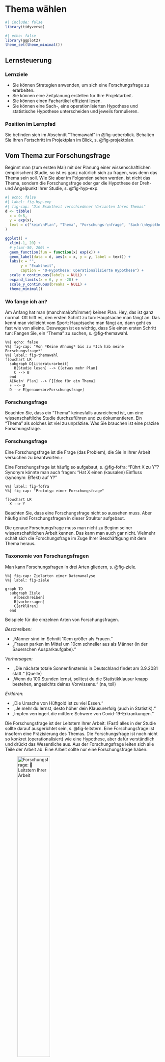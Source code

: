 # Thema wählen 


```r
#| include: false
library(tidyverse)
```


```r
#| echo: false
library(ggplot2)
theme_set(theme_minimal())
```

## Lernsteuerung


### Lernziele


- Sie können Strategien anwenden, um sich eine Forschungsfrage zu erarbeiten.
- Sie können eine Zeitplanung erstellen für Ihre Projektarbeit.
- Sie können einen Fachartikel effizient lesen.
- Sie können eine Sach-, eine operationlisierten Hypothese und statistische Hypothese unterscheiden und jeweils formulieren.



### Position im Lernpfad

Sie befinden sich im Abschnitt "Themawahl" in @fig-ueberblick.
Behalten Sie Ihren Fortschritt im Projektplan im Blick, s. @fig-projektplan.


## Vom Thema zur Forschungsfrage


Beginnt man (zum ersten Mal) mit der Planung einer wissenschaftlichen (empirischen) Studie, so ist es ganz natürlich sich zu fragen, was denn das Thema sein soll.
Wie Sie aber im Folgenden sehen werden, ist nicht das Thema, sondern die Forschungsfrage oder gar die Hypothese der Dreh- und Angelpunkt Ihrer Studie, s. @fig-hyp-exp.



```r
#| echo: false
#| label: fig-hyp-exp
#| fig-cap: "Die Exaktheit verschiedener Varianten Ihres Themas"
d <- tibble(
  x = 0:5,
  y = exp(x),
  text = c("kein\nPlan", "Thema", "Forschungs-\nfrage", "Sach-\nhypothese", "O-Hypothese", "Statistik-\nHypothese")
)

ggplot() +
  xlim(-1, 20) +
  # ylim(-50, 200) +
  geom_function(fun = function(x) exp(x)) +
  geom_label(data = d, aes(x = x, y = y, label = text)) +
  labs(x = "",
       y = "Exaktheit",
       caption = "O-Hypothese: Operationalisierte Hypothese") +
  scale_x_continuous(labels = NULL) +
  expand_limits(x = 6, y = -20) +
  scale_y_continuous(breaks = NULL) +
  theme_minimal()
```





### Wo fange ich an?



Am Anfang hat man (manchmal/oft/immer) keinen Plan. 
Hey, das ist ganz normal.
Oft hilft es, den ersten Schritt zu tun: Hauptsache man fängt an.
Das kennt man vielleicht vom Sport: Hauptsache man fängt an, dann geht es fast wie von alleine.
Deswegen ist es wichtig, dass Sie einen ersten Schritt tun: 
Fangen Sie, ein "Thema" zu suchen, s. @fig-themawahl.


 
```mermaid
%%| echo: false
%%| fig-cap: "Von *Keine Ahnung* bis zu *Ich hab meine Forschungsfrage*"
%%| label: fig-themawahl
flowchart LR
  subgraph D[Literaturarbeit]
    B[Studie lesen] --> C[etwas mehr Plan]
    C --> B
  end
  A[Kein' Plan] --> F[Idee für ein Thema]
  F --> D
  D --> E[genaue<br>Forschungsfrage]
```




### Forschungsfrage 
Beachten Sie, dass ein "Thema" keinesfalls ausreichend ist, um eine wissenschaftliche Studie durchzuführen und zu dokumentieren.
Ein "Thema" als solches ist viel zu unpräzise.
Was Sie brauchen ist eine präzise Forschungsfrage.



:::{#def-forschungsfrage}
### Forschungsfrage
Eine Forschungsfrage ist die Frage (das Problem), die Sie in Ihrer Arbeit versuchen zu beantworten.$\square$
:::


Eine Forschungsfrage ist häufig so aufgebaut, s. @fig-fofra: "Führt X zu Y"?
Synonym könnte man auch fragen: "Hat X einen (kausalen) Einfluss (synonym: Effekt) auf Y?"


```mermaid
%%| label: fig-fofra
%%| fig-cap: "Prototyp einer Forschungsfrage"

flowchart LR
  X --> Y
```


Beachten Sie, dass eine Forschungsfrage nicht so aussehen muss. 
Aber häufig sind Forschungsfragen in dieser Struktur aufgebaut.

Die genaue Forschungsfrage muss man nicht zu Beginn seiner wissenschaftlichen Arbeit kennen.
Das kann man auch gar nicht.
Vielmehr schält sich die Forschungsfrage im Zuge Ihrer Beschäftigung mit dem Thema heraus.



### Taxonomie von Forschungsfragen {#sec-taxo}


Man kann Forschungsfragen in drei Arten gliedern, s. @fig-ziele. 

```mermaid
%%| fig-cap: Zielarten einer Datenanalyse
%%| label: fig-ziele

graph TD
  subgraph Ziele
    A[beschreiben]
    B[vorhersagen]
    C[erklären]
  end
```


Beispiele für die einzelnen Arten von Forschungsfragen.

*Beschreiben:* 

-  „Männer sind im Schnitt 10cm größer als Frauen.“
-  „Frauen parken im Mittel um 10cm schneller aus als Männer (in der Sauerschen Ausparkaufgabe).“ 

*Vorhersagen:* 

- ︎ „Die nächste totale Sonnenfinsternis in Deutschland findet am 3.9.2081 statt.“ (Quelle) 
-  „Wenn du 100 Stunden lernst, solltest du die Statistikklausur knapp bestehen, angesichts deines Vorwissens.“ (na, toll) 

*Erklären:* 

- „Die Ursache von Hüftgold ist zu viel Essen.“
- ︎ „Je mehr du lernst, desto höher dein Klausurerfolg (auch in Statistik).“
-  „Impfen verringert die mittlere Schwere von Covid-19-Erkrankungen.“


Die Forschungsfrage ist der Leitstern Ihrer Arbeit: (Fast) alles in der Studie sollte darauf ausgerichtet sein, s. @fig-leitstern. Eine Forschungsfrage ist insofern eine Präzisierung des Themas.
Die Forschungsfrage ist noch nicht so konkret (operationalisiert) wie eine Hypothese, aber dafür verständlich und drückt das Wesentliche aus.
Aus der Forschungsfrage leiten sich alle Teile der Arbeit ab.
Eine Arbeit sollte nur eine Forschungsfrage haben.


![Forschungsfrage: 💫 Leitstern Ihrer Arbeit](img/leitstern.jpg){#fig-leitstern width="50%"}

:::{#exm-fofrage}
### Beispiele für Forschungsfragen
1. „Eiswasser-Challenge“: Reduziert die Zeit, die jemand seine Hand in Eiswasser taucht, seine Durchhaltekraft bei schwierigen Mathe-Aufgaben?

2. Cognitive Reflection Test: Wie ist der Einfluss einer Ablenkung/Zeitdruck/Induktion negativer Gefühle auf die kognitive Performanz? 

3. 12 vs. 6 Beispiele für Durchsetzungsfähigkeit: Schätzen sich Probanden, die nur 6 Beispiele nennen mussten, wirklich als durchsetzungsfähiger ein, als solche, die 12 Beispiele nennen mussten?$\square$
:::





:::{.callout-important}
Die Forschungsfrage ist das Fundament Ihrer Studie (und Ihrer Prüfungsleistung).
Ohne gute Forschungsfrage daher keine gute Studie. 
Ohne gutes Fundament macht es keinen Sinn, ein Haus darauf zu bauen,
denn der Aufwand wäre verschwendet.
Investieren Sie also viel Energie in Ihre Forschungsfrage.
Und der Schlüssel zu einer guten Forschungsfrage lautet: viel Lesen.
Genauer gesagt müssen Sie drei Dinge tun: Lesen. Lesen. Lesen.$\square$
:::



:::{#exr-laie}
### Übersetzen Sie von der Laiensprache zur wissenschaftlichen Forschungsfrage
In der Laienformulierung lautet die Forschungsfrage: 

>    Wer viel am Handy rumdaddelt, der ist halt nicht so auf Zack, im Hirn, und so, vor allem bei Jungs, übrigens, liegt an den Genen. Ach ja, wer sich halt nicht im Griff hat, der daddelt halt mehr.$\square$

:::


:::callout-tip
Fragen Sie eine AI wie ChatGPT nach möglichen Forschungsfragen zu Ihrem Thema. 
Erwarten Sie nicht eine abschließende Antwort.
Aber Anregung, Ideen und Inspiration dürfen Sie erwarten. $\square$
:::



### Die Verständnisspirale


>   🧑‍🎓 Am Anfang des Studiums war ich verwirrt. Am Ende des Studiums bin ich immer noch verwirrt. Aber auf einem höheren Niveau.


Die Verstädnis-Spirale: Durch Einlesen in ein Themengebiet schält sich langsam ein Thema und dann ein konkrete Forschungsfrage heraus.
Der Fortschritt ist mitunter langsam, aber stetig.
Wenn Sie dranbleiben und sich weiter einarbeiten steigt Ihr Verständnis spiralförmig an, s. @fig-spirale.

![Die Verständnis-Spirale. Sie sind gerade am blauen Punkt. Dran bleiben!](img/spirale-crop.png){#fig-spirale}




## Wissenslandkarte aufbauen


### Ablauf

Sogenannte "Abläufe" wie die Wahl des Themas einer Forschungsarbeit, 
die Literaturrecherche oder das Schreiben sind in Wahrheit gar keine Abläufe. 
Es sind eher Kreise, da man die gleichen Tätigkeiten öfters wiederholt.
Optimistischer ausgedrückt, sind es weder Abläufe noch Kreise, sondern Spiralen, s
. @fig-spirale, da sich die Tätigkeiten zwar wiederholen, aber auf höherem oder verfeinertem Niveau.


@fig-litsearch stellt die einzelnen Schritte des Wissensaufbau im Überblick dar.

```mermaid
%%| fig-cap: Der Ablauf der Literaturrecherche
%%| label: fig-litsearch
flowchart LR
Suchen-->Screenen-->Sammeln-->Lesen-->Zusammenfassen-->Suchen
```





:::{#def-litsearch}
### Literaturrecherche
Die Literaturrecherche ist ein Suchprozess mit dem Ziel, ein Literaturwerk (kurz: Werk) oder mehrere für die Forschungsfrage geeignete Werke zu finden. $\square$
:::

1. *Suchen* (Literaturrecherce) ist das Ausfindigmachen geeigneter Literatur. Dazu sucht man meist in einschlägigen wissenschaftlichen Literatur-Datenbanken wie z. B. Google Scholar.
Beim Suchen von muss man unterscheiden zwischen dem Finden von 

    a. 🖋️ *Zitierinformationen* wie Autor, Titel, Datum der Veröffentlichung oder ID-Nummer (wie DOI oder ISBN)
    b. 📌 *(Always-)Open-Access-Elemente* wie Titel, Abstract und Literaturverzeichnis
    c. 📖 *Volltexten*, d.h. dem kompletten Text eines Werks

2. Im nächsten Schritt, *Screenen*, sind zumeist die Open-Access-Elemente am wichtigsten, damit man einschätzen kann, ob das Werk geeignet ist. Der Volltext ist an dieser Stelle nicht (unbedingt) nötig.

3. Geeignete Werke *sammelt* man in einer Liste, z. B. mit dem Literaturprogramm Zotero. Dabei werden pro Werk die Zitierinformationen festgehalten.

4. Jetzt folgt das *Lesen*^[Ein eigener Ablauf mit mehreren Schritten] eines geeigneten Werks. 

5. Zentrale Inhalte *fasst* man aus dem Werk *zusammen* und hält sie an geeigneter Stelle fest, z. B. als Tag oder Notiz in Zotero oder im [Zettelkasten](https://zettelkasten.de/overview/).


:::{#def-werk}
### Was ist ein "Werk"?
Unter einem wissenschaftlichen Werk versteht man meist 

- einen Aufsatz 
- es kann aber auch manchmal ein Buch oder eine andere Art von Werk sein
- der wissenschaftlichen Qualitätsmaßstäben standhält
- oft  ein (anonymes) Begutachtachtungsverfahren durch andere Wissenschaftler ("Peer Review") erfolgreich durchlaufen hat
- in den Sozialwissenschaften oft empirischer Natur ist (also Daten untersucht) $\square$
:::

### Ablauf

Der Ablauf einer Literaturrecherche ist in @fig-litsearch-ablauf dargestellt.



```mermaid
%%| fig-cap: Der Ablauf der Literaturrecherche
%%| label: fig-litsearch-ablauf
flowchart LR
  Suchen --> Screenen --> Sammeln --> Z[Zusammenfassen] --> Verbinden 

```


1. *Suchen*: Sie finden Literaturquellen, die für Ihre Forschungsfrage relevant sein könnnten.
2. *Screenen*: Sie verschaffen sich einen Überblick über Passung von Forschungsfrage sowie methodischer Angemessenheit der identifizierten Literaturquellen.
3. *Sammeln*: Sie halten die Quellenangaben geeigneter Werke in einer Liste fest (in Ihrem Literaturverwaltungsprogramm).
3. *Zusammmenfassen*: Sie schreiben einen Überblick zum Inhalt der relevanten Literaturquellen. Sie schreiben also das Wesentliche der Quelle zusammen.
4. *Verbinden*: Sie setzen die zentralen Inhalte der Literaturquellen so miteinander in Bezug, dass Sie eine "Landkarte" von Wissen (inkl. der Quellenangaben) bekommen.


### Datenbanken für die Literaturrecherche

Die Anzahl der Suchmaschinen bzw. Datenbanken bzw. (AI-)Suchdienste wächst und schwankt, 
so dass es schwierig ist, einen umfassenden Überblick zu geben. @tbl-suchdienste versucht, einen Überblick über einige empfehlenswerte Dienste zu geben. 
Zu beachten ist, dass die Zahl der Zitationen angebeben sind, also der Metadaten von Forschungsartikeln.
Die Suchmaschinen haben Zugriff auf den Volltext einer Teil der Zitationen.
Das bedeutet aber nicht, dass man über die Suchmaschinen Volltextzugriff bekommen kann.
Bei "geschützten" (sog. paywalled) Artikeln ist diese nur mit Bezahlzugang möglich.
Mit etwas Glück hat Ihre Bib Zugang zum betreffenden Artikel.




| Nr. 	| Name                                                                    	| offen 	| Anbieter                        	| Umfang 	|
|-----	|-------------------------------------------------------------------------	|-------	|---------------------------------	|--------	|
| 1   	| [Google Scholar](https://scholar.google.com)                            	| ja    	| Google                          	| 200M   	|
| 2   	| [elicit](https://elicit.com/)                                           	| ja    	| Ought/Elicit (non-profit?)      	| 200M   	|
| 3   	| [Research Gate](https://www.researchgate.net/)                          	| ja    	| Research Gate (?)               	| 160M?  	|
| 4     | [SciSpace](https://scispace.com/)                                         | ja      | ?                                 | 200M+   |
| 5     | [Semantic Scholar](https://www.semanticscholar.org/)                      | ja      | ?                                 | 200M+   |
| 6     | [Consenus](https://consensus.app/search/)                                 | ja      | ?                                 | 200M+   |
| 7     | [Papper Digest](https://www.paperdigest.org)                              | ja      | ?                                 | 200M+   |
| 8     | [Open Read](https://www.openread.academy/)                                | ja      | ?                                 | 300M+   |





: (AI-)Suchdienste für wissenschaftliche Werke {#tbl-suchdienste}



Ein "Treffer" in einer Literaturdatenbank bedeutet: man hat ein passendes Werk gefunden.
Das wiederum heißt:

1. ✅ Die Zitierinformationen  sind  zugänglich
2.  ✅ Die Always-Open-Acces-Elemente sind zugänglich
3. 🙅‍♀️   Der Volltext ist nicht immer  zugänglich



:::{#exr-litrecherche}
### Literaturrecherche

>   Forschungsfrage: Effekt von Achtsamkeit auf Konzentration

Suchen Sie geeignete Literatur (nur Fachartikel) für die Forschungsfrage zu obiger Forschungsfrage:
Geben Sie eine Liste von 5 hoch relevanten Papers an (am besten nach APA zitiert). 
Sie müssen *keine* Volltexte bereitstellen. 
Sie müssen die Quellen auch nicht lesen.
Arbeiten Sie in Kleingruppen. Nutzen Sie einen (oder mehrere) KI-Dienst; 
geben Sie an, welche(n) KI-Dienst(e) Sie verwendet haben.
Schreiben Sie Ihre Ergebnisse in [dieses Dateigerüst](https://docs.google.com/document/d/1ewdihvc-LUgwGCXtWwChNd-ISGbHRgKeNSnB3f4SSv0/edit?usp=sharing). 
Nutzen Sie einen eigenen Tab für Ihre Gruppe. Geben Sie an, welche (KI-)Dienste Sie verwendet haben. $\square$
:::






### Volltext-Zugriff

Um an Volltexte zu gelangen, gibt es verschiedene Wege:

- *Googeln* nach dem Titel (in Anführungszeichen, damit eine Exakt-Suche ausgeführt wird) plus dem Suchterm "PDF"
- *Google Scholar* zeigt an, ob ein Volltext zu einem Werk frei zugänglich im Internet ist
- Melden Sie sich bei Ihrer *Bibliothek* an und prüfen Sie, welche Quellen dort zugänglich sind
- Suchen Sie nach einem *Preprint* auf Preprint-Diensten wie Researchgate
- Schreiben Sie die *Autoren* an.
- Verzichten Sie auf diesen Artikel und wählen Sie stattdessen einen *ähnlichen*, auf den Sie einfacher zugreifen können 🤷‍♂️
- Verschiedene (KI-)Suchdienste zeigen an, ob ein Volltext verfügbar ist (z.B. Semantic Scholar).
- Volltextdienste wie "S c i h u b" werden nicht als legale Quellen angesehen.


### Texte zusammenfassen

Ist es wirklich noch zeitgemäß, einen Text zusammenzufassen ("exzerpieren")?
Schließlich ist das viel Aufwand. 
Und die KI fasst mir den Text ja null-komma-nix zusammen.
Wozu also der Aufwand?

Das Problem ist, wenn Sie das Wesentliche eines Textes nicht aufschreiben,
dann können Sie sich kaum an diesen Inhalt erinnern, wenn Sie es brauchen.
Nur wenn Sie über schriftliche Notizen verfügen, können Sie auch nach längerer Zeit auf das Wissen zugreifen.
Es führt also kein Weg an schriftlichen Notizen vorbei.

Außerdem schärft das Schreiben Ihre Gedanken.
Manche Leute gehen soweit zusagen, dass das Denken erst beim Schreiben passiert.
Durch das Aufschreiben - immer in eigenen Worten - sind Sie gezwungen,
den Text zu verstehen.

Wenn Sie einen Text zusammenfassen, vertrauen viele Leute auf Unterstreichen bzw. Anstreichen der relevanten Textstellen.
Besser ist es aber, sich zu einer wichtigen Textstelle eine Notiz zu machen.
Diese Notiz kann auf einem Schmierzettel sein oder in einer App oder in einem Notizbuch.
Wichtig ist aber, dass Sie in eigenen Worten zusammenfassen. 
Vergessen Sie auch die Quellenangabe nicht,
da Sie ja zu jedem Gedanken die Quelle angeben müssen.


### Wissen verbinden

Aber Notizen alleine nutzen nicht viel.
Viele Notizen für sich genommen nutzen nicht viel.
Viele Notizen, ohne Verbindung, sind nur ein Haufen.

Um die Zusammenhänge Ihrer Notizen zu sehen, brauchen Sie, ja: Zusammenhänge zwischen den Notizen.

Sie müssen also Querverweise (Links) zwischen den Notizen schaffen.
Hashtags den Notizen zuweisen ist ebenfalls nützlich.

Solche Verbindungen erst lassen ein Wissens-Netzwerk oder eine Wissens-Landkarte entstehen.
Und nur diese Wissenslandkarte ist nützlich. Der Zettelhaufen ist es nicht.

Es gibt verschiedene Apps, die helfen, eine Wissenslandkarte zu erstellen, 
indem Wissensverbindungen erstellt werden.
Eine davon heißt [Obsidian](https://obsidian.md/), s. @fig-obsidian1.
Obsidian hat ein paar Vorzüge:

- kostenfrei
- speichert Ihre Notizen offline als Textdateien
- nutzerfreundlich

![Die Oberfläche von Obsidian](img/obsidian1.png)



## Lesen

### Lesen ohne KI?

Ja. Lesen Sie ohne KI. Letztlich müssen *Sie* der Experte bzw. die Expertin sein in Ihrem Thema. Nicht die KI.


### Nicht schreiben

Es hört sich vielleicht komisch an, aber das Wichtigste beim Schreiben einer Projektarbeit o.Ä. ist nicht das Schreiben.
Das Schreiben sollte auch nicht den größten Teil Ihrer Zeit beanspruchen.
Das Problem mit dem Schreiben ist,
dass man leicht zwei Tätigkeiten vermischt, die man auseinander halten muss:
Das Denken und das Formulieren.

Bevor Sie Ihre Gedanken in geschliffene Sätze gießen, 
brauchen Sie erstmal ausgereifte Gedanken.
Wenn Sie versuchen, beides auf einmal zu tun - Gedanken reifen lassen und formulieren - dann kommen Sie in die Bredouille.

:::{.callout-important}
Erst Denken. Dann Lesen. Zuletzt Schreiben.
:::

Ihr Workflow sollte eher so aussehen (s. @fig-nicht-schreiben):
Sie lesen einen Artikel. Dann skizzieren Sie Ihre Gedanken. Am besten auf einem Blatt Papier. Es kann ein Schmierzettel sein. Zur Not ein Tablet wie ein iPad.
Das Skizzieren Ihrer Gedanken mit einem Stift (nicht Tippen) ist das Entscheidende.
Dabei reifen Ihre Gedanken.
Sie sollten Ihr Hirn während dieser hochproduktiven Arbeit keinesfalls mit irgendwelchen Schnörkeln (wie geschliffenen Formulierung oder gutes Deutsch) belasten.
Ganz im Gegenteil: Haben Sie keine Scheu, Gedanken niederzuschreiben. 
Den Zettel nachher wegzuschmeißen, weil Sie später einen besseren Gedanken hatten, ist kein Stress.



```mermaid
%%| label: fig-nicht-schreiben
%%| fig-cap: "Erst denken, dann skribbeln, dann schreiben"
flowchart LR
  subgraph V[nicht schreiben, denken]
    lesen --> skribbeln --> denken --> lesen
  end  
  KP[Kein Plan]  --> V
 
  V --> S[schreiben]
  S --> Y[Oh yeah]
 
```



Wenn Sie sich fragen, wie Notizen ("Skribbel") aussehen könnten, dann orientieren Sie sich an @fig-skribbel.

:::{#fig-skribbel layout-ncol=3}

![Notiz 1](img/skribbel1.JPG){#fig-notiz1}

![Notiz 2](img/skribbel2.JPG){#fig-notiz2}

![Notiz 3](img/skribbel3.JPG){#fig-notiz3}

geskribbelte Notizen - Eine kurze Verbindung zwischen Gehirn und Hand
:::


Lassen Sie uns mal Ihre Tätigkeiten in dieser Phase der Studie zusammenfassen, s. @fig-todos.


```r
#| echo: false
#| label: fig-todos
#| fig-cap: "Das sind Ihre Todos, und wie wichtig jedes ist, am Anfang der Studie."


d <- tribble(
  ~Tätigkeit, ~Relevanz,
  "Suchen", 100,
  "Lesen", 90,
  "Denken", 80,
  "Skribbeln", 70,
  "Schreiben", 20
)

d %>% 
  ggplot(aes(x = reorder(Tätigkeit, -Relevanz), y = Relevanz)) +
  geom_col() +
  theme_minimal() +
  labs(x = "Tätigkeit")

```



:::{#exr-prq4}

### PQ4R-Methode

Die PQ4R-Methode ist eine Methode, um ein größeres Verständnis von Texten zu gewinnen als mit dem herkömmlichen Von-vorne-nach-hinten-Lesen.
Recherchieren Sie, wie diese Methode funktioniert und erklären Sie es einem vertrauenswürdigen Menschen!$\square$
:::


:::{.callout-caution}
### Brain-Drain

Laut @ward_brain_2017 verringert die *bloße Anwesenheit* eines Handies o.Ä. auf Ihrem Schreibtisch oder in Ihrer Tasche Ihren IQ.
Wenn Sie arbeiten, sollten Sie sich daher vornehmen: "Ich werde jetzt konzentriert arbeiten und mich nicht ablenken lassen".
Schalten Sie Ihr Handy aus und stellen Sie sicher, dass Sie nicht gestört werden. Am besten legen Sie es in ein anderes Zimmer.
:::

:::callout-tip
### Tools für Notizen
Es gibt (IT-)Tools, die Sie beim Notizen machen unterstützen, etwa [Notion](https://www.notion.so/product/ai), [Zotero](https://www.zotero.org/),  [Zettelkasten](https://zettelkasten.de/introduction/), [notion](https://www.notion.so/help/guides/category/ai) oder schöne Notizbücher. $\square$
:::


### So liest man technische Literatur




Lesen Sie "technische" Literatur nicht von vorne nach hinten, wie Sie einen Roman lesen würde.
Lesen Sie stattdessen vom Wichtigsten zum Zweitwichtigsten zum Drittwichtigsten. 
Häufig reicht es, danach mit dem Lesen dieses Dokuments aufzuhören.
Lesen Sie also zuerst die Abschnitte mit der höchsten Inhaltsdichte.
Welche das sind, ist in @tbl-hot dargestellt.





```r
#| echo: false
#| label: tbl-hot
#| tbl-cap: "Die Inhaltsdichte nach Abschnitte eines Fachartikels"
d <- tribble(
  ~Inhaltsdichte, ~Abschnitt,
  "🔥🔥🔥", "Titel",
  "🔥🔥", "Abstract",
  "🔥", "Abbildungen, Diskussion (Anfang), Gliederung",
  "🥶", "Rest"
)

kable(d)
```


Beachten Sie, dass die Einteilung von @tbl-hot nicht zwingend ist.
So kann es sein, dass ein Titel eine "Nebelkerze" ist, also wenig aussagekräftig.
Umgekehrt sind in Forschungsartikel die Gliederung oft inhaltsarm,
es kann aber auch anders sein.


Es ist übrigens nicht notwendig, einen fremdsprachigen Artikel Wort für Wort zu übersetzen. 
Bei den ersten Fachartikeln in englischer Sprache werden Sie für das Lesen wahrscheinlich einige Zeit benötigen. 
Allerdings gibt es z. B. Übersetzungsdienste, die eine Webseite auf Deutsch übersetzen, was komfortabel ist.
Da sich der wissenschaftliche „Jargon“ allerdings in den meisten Veröffentlichungen wiederfindet, werden Sie nach wenigen Übungseinheiten deutlich schneller werden.




### Die Methode der drei Blicke

Die Methode der "drei Blicke" erlaubt Ihnen, das Wesentliche (oder einen Teil davon) eines Fachartikels in kurzer Zeit zu erfassen.


#### 👁️ Blick 1: Die Essenz

1. Was ist *die* Forschungsfrage des Artikels?
2. Wie lautet *die* Antwort darauf?
3. Wie ist der Ablauf der Studie (aus Sicht der Versuchsperson)?



#### 👁 Blick 2: Die Qualität

1. Sind Kausalaussgen möglich?
2. Ist die theoretische Basis solide?
3. Gibt es Ungereimtheiten ([Intransparenz](http://www.sciencecartoonsplus.com/pages/gallery.php), Interessenskonflikte,...)?



#### 👁 Blick 3: Die Details

1. Auf welche Theorien und Befunde wurde zurückgegriffen?
2. Welche empirischen Methoden wurden verwendet?
3. Wie lauten die Ergebnisse im Detail?




### Fachartikel erarbeiten





>   🧑‍🎓  Ja, aber, was soll ich eigentlich lesen? 

>   👨‍🏫  Fachartikel zu dem Thema, zu dem Sie Ihre Studie durchführen wollen.


Habe ich schon erwähnt, dass es für das Gelingen Ihrer Studie essenziell ist,
dass Sie zu Beginn viel lesen?
Falls nein: Es ist wichtig, dass Sie zu Beginn viel lesen, s. @fig-sieb. Die beste Literaturart sind Fachartikel.


![Oben: Viele, viele Fachartikel flattern durch die Gegend (oder ihren Kopf). Dann: Sie filtern (sieben) die wichtigsten Artikel und Inhalte heraus. Unten, zum Schluss: Die Einsicht, die Idee, die Essenz.](img/sieb.jpg){#fig-sieb width="50%"}



### KI-Tools zum Zusammenfassen oder selber das Abstract lesen?

Es gibt AI-Tools, die Ihnen beim Lesen helfen können.
Der Nutzen liegt darin, dass Sie eine Zusammenfassung des Volltextes bekommen. 
Bleibt zu hoffen, dass die Zusammenfassung korrekt ist.


>    🧑‍🎓 Aber könnte ich nicht einfach den Abstract des Papers lesen?

>    👨‍🏫 Äh, ja, das könnte auf das Gleiche rauskommen.



Bei [ChatGPT](https://chat.openai.com) kann man z. B. schreiben *tldr: 'Positive' Results Increase Down the Hierarchy of the Sciences*.
Dann gibt ChatGPT drei Sätze zur Zusammenfassung dieses Artikels. Alternativ könnten Sie auch schreiben: "Fasse folgenden Artikel zusammen:".
q

Andere Dienste, wie [ChatPDF](https://www.chatpdf.com/), erlauben das Hochladen von PDF-Dokumenten und der Dienst liefert eine Zusammenfassung.

:::callout-caution
Beachten Sie Datenschutz und Urheberrechte, wenn Sie Texte wie Fachartikel an Dritte weitergeben. 
Literatur, die nur  bestimmten Käufern oder Abonnenten zugänglich ist, würde durch Ihr Hochladen unberechtigt an Dritte weitergegeben werden.
Auch Open-Access-Literatur, die mit dem Zusatz "non-commercial" versehen ist,
dürfte vermutlich nicht hochgeladen werden.
Die Rechtsprechung ist noch nicht ausgegoren, da es sich um neue und dynamische Entwicklungen handelt.
Vermutlich ist aber die Gefahr gering, belangt zu werden. $\square$
:::


:::callout-important
### Der Mensch bleibt verantwortlich
Wenn Sie Dienste von Maschinen oder Dritten  - sei es Word, Zotero, Google Scholar, oder einen AI-Dienst - in Anspruch nehmen, die Verantwortung für das Ergebnis hat der Mensch, der Nutzer, die Person, die Studentin oder der Student, der die  Qualifizierungsarbeit einreicht. 
Dienste wie ChatGPT geben nicht immer korrekte Antworten; sachliche Fehler sind möglich. Prüfen Sie die Ergebnisse bei einer vertrauenswürdigen Quelle.$\square$
:::




### Die Schmink-Studie

Die "Schmink-Studie" [@Etcoff2011] ist ein gutes Beispiel für einen Fachartikel:
Es ist der Bericht zu einer empirisch, quantitativen Studie aus einem Bereich der angewandten (psychologischen) Forschung.
Der Artikel ist in Englisch geschrieben, was für schätzungsweise 98% aller Fachartikel zutrifft.



>   🧑‍🎓  Puh, Englisch lesen, das ist so anstrengend! Kann ich mich nicht auf deutsche Aufsätze beschränken?
>   🦸‍♀️ Wenn du dich auf deutsche Aufsätze begrenzt, dann lässt du schätzungsweise 98% des Wissens außen vor. Könnte dann schwierig werden, einen vernünftigen Überblick über ein Thema zu bekommen.



:::{#exr-schminken}
### Schmink-Studie
Erarbeiten Sie sich die ["Schmink-Studie"](https://journals.plos.org/plosone/article?id=10.1371/journal.pone.0025656)  mit Hilfe der "drei Blicke"! 👁👁👁 ([PDF-Version hier](https://journals.plos.org/plosone/article/file?id=10.1371/journal.pone.0025656&type=printable))$\square$
:::






#### Blick 1: Die Essenz

Lesen wir uns den Titel durch, in der Hoffnung, die Forschungsfrage zu verstehen:


>   Cosmetics as a feature of the extended human phenotype: Modulation of the perception of biologically important facial signals


Puh! Das ist schwer zu verstehen. Klingt fast schon "dick aufgetragen"^[Wer könnte das einer Studie zum Thema Schminken übel nehmen?].
Verdacht: Der Titel ist eine Nebelkerze.🕯️

Okay, gehen wir weiter zum Abstract, vielleicht ist der verständlicher. Greifen wir uns ein paar zentrale Brocken heraus.


>   perception of faces

>    Here, we investigate one tool, the use of color cosmetics. 

>    we asked viewers to rate the same female faces with or without color cosmetics, and we varied the style of makeup from minimal (natural), to   moderate (professional), to dramatic (glamorous). 

>   subjects rated them for attractiveness, competence, likeability and trustworthiness. 

>   cosmetics had significant positive effects on all outcomes.

Ah! Das ist doch schon viel verständlicher.

Die Forschungsfrage ist wohl ungefähr:


>   Wie ist der Effekt von Schminke auf Attraktivität und andere persönlichen Eigenschaften?


:::{.callout-important}
Nach dem Lesen des Abstracts hat man oft schon ein gutes Verständnis, worum es in der Studie geht: Was die Forschungsfrage ist, was das zentrale Ergebnis ist, und wie die Studie grob ablief.
:::

Werfen wir noch einen Blick in die Abbildungen; die erste Abbildung der Studie ist @fig-schmink1. 
Man sieht klar^[sozusagen ungeschminkt], dass das Ausmaß des Schminkens variiert wurde.

![Figure 1. Models without makeup and with natural, professional and glamorous makeup.](img/schmink1.png){#fig-schmink1 width="50%"}


Durch nur einen kursorischen Blick auf Titel, Abstract und Abbildungen haben wir den "1. Blick" erfolgreich abgeschlossen und ein gutes Verständnis, worum es in der Studie geht.



#### Blick 2 und 3

Wir haben uns noch nicht ausführlicher mit empirischer Methodik beschäftigt,
daher vertagen wir diese Aspekte auf ein späteres Kapitel.



### Mehr Fachartikel


Hier ist eine Auswahl interessanter Fachartikel (alle Open Access) mit Bezug zur (Wirtschafts-)Psychologie aus dem Journal [PlosOne](https://journals.plos.org/plosone/):


1. [Meta-Milgram: An Empirical Synthesis of the Obedience Experiments](https://journals.plos.org/plosone/article?id=10.1371/journal.pone.0093927)

2. [Loss of Control Increases Belief in Precognition and Belief in Precognition Increases Control](https://journals.plos.org/plosone/article?id=10.1371/journal.pone.0071327)

3. [Temptation at Work](https://journals.plos.org/plosone/article?id=10.1371/journal.pone.0053713)

4. [Behavioral Priming: It's All in the Mind, but Whose Mind?](https://journals.plos.org/plosone/article?id=10.1371/journal.pone.0029081)

5. [The Distance Between Mars and Venus: Measuring Global Sex Differences in Personality](https://journals.plos.org/plosone/article?id=10.1371/journal.pone.0029265)

6. [The Eyes Don’t Have It: Lie Detection and Neuro-Linguistic Programming](https://journals.plos.org/plosone/article?id=10.1371/journal.pone.0040259)

7. [Always Gamble on an Empty Stomach: Hunger Is Associated with Advantageous Decision Making](https://journals.plos.org/plosone/article?id=10.1371/journal.pone.0111081)

8. [A Virtual Reprise of the Stanley Milgram Obedience Experiments](https://journals.plos.org/plosone/article?id=10.1371/journal.pone.0000039)

9. [The Power of Kawaii: Viewing Cute Images Promotes a Careful Behavior and Narrows Attentional Focus](https://journals.plos.org/plosone/article?id=10.1371/journal.pone.0046362)

10. [Personality, Gender, and Age in the Language of Social Media: The Open-Vocabulary Approach](https://journals.plos.org/plosone/article?id=10.1371/journal.pone.0073791)

11. [A Propaganda Index for Reviewing Problem Framing in Articles and Manuscripts: An Exploratory Study](https://journals.plos.org/plosone/article?id=10.1371/journal.pone.0019516)

12. [Non-Disruptive Tactics of Suppression Are Superior in Countering Terrorism, Insurgency, and Financial Panics](https://journals.plos.org/plosone/article?id=10.1371/journal.pone.0018545)




:::{#exr-mehrartikel}

### Erarbeiten Sie de Kernaussagen eines Fachartikels

Wählen Sie einen der oben vorgestellten Fachartikel und erarbeiten Sie die Kernaussagen! 
Sie können die Methode des "ersten Blicks" nutzen.$\square$
:::





## Was ist ein gutes Journal?

Journal-Ranking sind eine gängige Methode, um die "Qualität" eines Journals zu bemessen. 
Z. B. [SJR](https://www.scimagojr.com/) bietet ein Ranking wissenschaftlicher Journals, auch [z. B. für Psychologie](https://www.scimagojr.com/journalrank.php?area=3200).
Eigentlich sind Rankings nur bedingt aussagekräftig [@Brembs2018], aber hypnosestark und (daher) weit verbreitet.
Ein wichtige(re)s Kriterium ist, wie oft ein Paper zitiert wurde (wird z. B. von Google Scholar ausgewiesen).

Vertrauen Sie also wenig auf das Renommee des Journals, sondern mehr auf die Qualität eines Artikels. Leider ist das aufwändiger.
Was Sie aber tun können ist, einem Artikel aus einem renommierten Journal einen Vertrauensvorschuss zu geben.
Abgesehen davon muss eine hohe Zitationszahl eines Fachartikels auch kein Garant für die Qualität eines Fachartikels sein^[vgl. [Matthäus-Effekt](https://de.wikipedia.org/wiki/Matth%C3%A4us-Effekt)]



Einige renommierte Journale in der Wirtschaftspsychologie sind:

- Journal of Applied Psychology Personnel 
- Psychology Academy of Management 
- Journal Academy of Management Review 
- Organizational Behavior and Human Decision Processes 
- Administrative Science Quarterly Journal of Management 
- Psychological Bulletin 
- Psychological Review Journal of Personality and Social Psychology 
- Annual Review of Psychology Science (selten Beiträge aus Me-/WiPsy)



## Eine erste Idee Ihrer Forschung

Entwickeln Sie eine erste Idee, was Sie möglicherweise untersuchen wollen.
Keine Angst: Sie müssen noch nicht (diese Idee) heiraten. 
Es ist eher ein erstes Kennenlernen. Das Date kann jederzeit beendet werden.


:::{#exr-firstdate}
### Onepager Ihrer Studienidee

Erstellen Sie einen „Onepager“, wie Ihre Studie^[https://www.explainxkcd.com/wiki/index.php/749:_Study] aussehen *könnte*. 
Gehen Sie auf folgende Aspekte ein:

- Forschungsfrage
- Ursache
- Wirkung
- Erwartetes Ergebnis
- thoretischer Hintergrund
$\square$
:::


Willkommen in der Forschung!



## Konfirmatorische vs. explorative Forschung



Sobald Sie ein exakteres, tieferes Verständnis Ihrer Forschungsfrage haben,
können Sie Hypothesen aufstellen, um diese zu überprüfen. Solche Forschung nennt man *hypothesenprüfende Forschung* (wer hätte es geahnt) oder *konfirmatorische* Forschung. 
Allerdings gibt es auch Forschungsfelder, von denen man zu wenig weiß, um Hypothesen aufstellen zu können. So erlangt man Erkenntnisse, welche Sachverhalte zu erwarten sind - man entwickelt also Hypothesen. Solche Forschung nennt man *hypothengenerierende Forschung* oder auch *explorative* Forschung.


:::{#exm-expl}

### Eine berühmte explorative Studie: Die Entdeckung des Penicillins

Zufällig bemerkte der schottische Mediziner Alexander Fleming am 28.9.1928, dass Schimmelpilze der Gattung Penicillium in eine seiner Petrischalen hineingeraten waren, und die Bakterienkultur zerstört hatte.
Auf dieser Basis führten weitere Untersuchungen zur Entwicklung des Antibiotikums Penicillin, welches später viele Leben retten wird.$\square$
:::


:::{#exm-konf}
### Eine berühmte konfirmatorische Studie: Der Cholera-Ausbruch in London, 1854

Im Jahr 1831 brach eine bis dato unbekannte Epidemie in London aus, Cholera, die viele Opfer forderte^[Quelle: <https://www.sciencemuseum.org.uk/objects-and-stories/medicine/cholera-victorian-london>].
Zuerst waren Ärzte und Forscher ratlos, aber nach einiger Zeit wurde entdeckt, dass es einen Zusammenhang gab zwischen schlechten Lebensbedingungen (Armut) und der Krankheit.
Eine vorherrschende Theorie (als Erklärung der Ursache) war „schlechte Luft“ (bad air), die sog. „Miasma-Theorie“.
Erste Hygienebemühungen führten leider dazu, dass noch mehr (schmutzige) Abwässer in die Themse gerieten, Londons Trinkwasser-Versorgung.
John Snow schlug 1848 vor, dass Cholera durch Keime im Wasser verbreitet wurde. Sein Paper stieß aber auf wenig Interesse.
1866 wurde seine Theorie schließlich anerkannt.
:::


## Hypothesen

:::{#def-hyp}
### Hypothese

Eine Hypothese ist eine sachlich begründete Vermutung. Sie ist formuliert in Form einer Aussage. Häufig hat eine Hypothese - zumindest implizit - die Form "Immer wenn X, dann Y" oder, abgeschwächt "Je mehr X, desto mehr/weniger Y". Hypothesen sind überprüfbar und beziehen sich daher auf beobachtbare Dinge. $\square$
:::


Eine Hypothese ist der Baustein, aus dem Theorien zusammengesetzt sind.

>   🧑‍🎓  Woran erkennt man eine gute Hypothese?

>    👨‍🏫  Es gibt einige Gütekriterien, wie Überprüfbarkeit, Fundiertheit, Präzision, Geltungsbreite und Gewagtheit. Schwer zu sagen, welches Kriterium am wichtigsten ist.


### Gütekriterien von Hypothesen

Hier sind einige Gütekriterien für Hypothesen:

#### Aussageform

Ist eine Hypothese nicht in Aussagenform, so ist es gar keine Hypothese. E
ine Aussage ist ein Satz, der wahr oder falsch sein kann^[einen "Wahrheitswert" besitzt]. Beispiele für eine Aussage sind "Paris ist die Hauptstadt von Spanien" oder "(Alle) Einhörner mögen rosa Pullis"^[Aussagen der Art "E sind r" sind (immer) zu verstehen als "Alle E sind r".] *Keine* Aussage wäre "Entweder ist x=1 oder nicht"^[eine Tautologie] oder "Hilft Lernen beim Studienerfolg?". Aussagen sind somit (prinzipiell) falsifizierbar.^[Karl Popper: "Ein empirisch-wissenschaftliches System muss an der Erfahrung scheitern können."]

#### Empirischer Gehalt

Eine Hypothese mit *geringen* empirischen Gehalt wäre "Es gibt einen Zusammenhang zwischen Lernen und Prüfungserfolg" (Nennen wir diese Hypothese HA). 
Diese Aussage kann zwar falsch sein - wenn es keinen Zusammenhang zwischen Lernen und Prüfungserfolg gibt in Wirklichkeit. 
Allerdings müsste dann der Zusammenhang *exakt* Null sein. Wie wahrscheinlich ist es, dass der Zusammenhang exakt Null ist, also 0,000000000? Schon wenn der Zusammenhang in Wirklichkeit nur eine winzige Kleinigkeit von Null abweicht, ist die Aussage (Hypothese HA) wahr! 
Das Beispiel zeigt, dass der empirische Gehalt von HA gering ist. Ein anderes wichtiges Beispiel sind "Es-gibt-Aussgen", wie "Es gibt Einhörner". 
Es ist (fast) unmöglich, diese Aussage zu widerlegen. Auch wenn ich jahrelang alle Habitate möglicher Einhörner abgrase und keines finde, 
könnten Sie immer noch sagen "Das Einhorn hat sich gerade versteckt". 
Also: Es-gibt-Aussagen sind von empirisch geringem Gehalt.
Dem gegenüber wäre der empirische Gehalt von "Am 28. Februar 2025 um 15.31h wird es in Lyon, Frankreich, zu einer vollständigen Sonnenfinsternis kommen". 

#### Theoretische Fundierung

Leitet sich die Hypothese aus einer gut bestätigten Theorie ab? 
Wenn ja, dann hat die Hypothese apriori ganz gute Chancen, sich zu bewähren. 
Achtung: Das ist keine Carte blanche für die Wahrheit der Hypothese! 
Vielmehr ist es eine Voraussetzung, die Hypothese ernst zu nehmen. 


#### Gewagtheit

Eine Hyothese, die einen revolutionären Gedanken in sich trägt ist, ceteris paribus, mehr Wert, als eine Hypothese, von der man schon (fast sicher) weiß, dass sie richtig ist, die also nur Altbackenes widergibt.


#### Präzision

Ohne Präzision bringt eine Hypothese kaum Mehr-Wissen.
Schauen Sie sich einmal folgende Beispiele dazu an:


- „Wenn man was dud für die Klausur, des is fei scho ned schlecht.“ 
- „Lernen kann für die Klausur helfen oder auch nicht.“ 
- „Lernen bringt schon a weng was.“ 
- „Lernen erhöht den Klausurerfolg.“ (immer) 
- „Lernen erhöht manchmal den Klausurerfolg“.
- „Lernen kann den Klausurerfolg erhöhen.“ 
- „Lernen erhöht den Klausurerfolg mehr als wenn man nix macht.“ 
- „Ein Lerntraining dieser Art in diesem Umfang erhöht die Punktezahl in dieser Klausur.“ 
- „Ein Lerntraining dieser Art in diesem Umfang erhöht die Punktezahl in dieser Klausur um diesen Wert.“ 
- „Ein Lerntraining dieser Art in diesem Umfang erhöht die Punktezahl in dieser Klausur um diesen Wert für diese Art von Personen.“ 
- „Ein Lerntraining dieser Art in diesem Umfang erhöht die Punktezahl in dieser Klausur um diesen Wert für diese Art von Personen unter diesen Umständen.“
- „Ein Lerntraining dieser Art in diesem Umfang erhöht die mittlere Punktezahl in dieser Klausur um diesen Wert für diese Art von Personen unter diesen Umständen.“


:::{.callout-note}
Im kritischen Rationalismus ist es nicht möglich, Hypothesen zu falsifizieren [@popper_logik_2013]. Das typische Beispiel lautet "Alle Schwäne sind weiß". 
Zwar ist die Hypothese gut zu falsifizieren, aber nicht leicht zu verifizieren. 
Denn: hat man einige weiße Schwäne (aber keine andersfarbigen) gesehen, 
kann man nicht sicher sein, dass es nicht andernorts solche Tiere gibt. 
Man kann also nicht sicher sein, dass die Hypothese "Alle Schwäne sind weiß" richtig ist.

Allerdings argumentieren andere Philosophen, dass Verifikation (in bestimmten Fällen) möglich ist, 
etwa "Männer sind im Durchschnitt größer als Frauen".
:::


:::{#exr-hyps}
### Beurteilen Sie die Güte dieser Hypothesen

1. Teams mit einer höheren Ähnlichkeit in ihren MBTI-Typen (homogen) erleben eine höhere
Teamharmonie und eine stabilere Teamdynamik im Vergleich zu Teams mit stark
unterschiedlichen MBTI-Typen (heterogen).
2. Es besteht eine ideale MBTI-Teamzusammensetzung, die zu einer optimalen Balance
aus Harmonie (Zufriedenheit) und Dynamik (Effizienz) führt.
3. Bestimmte MBTI-Typen-Kombinationen sind für die Erfüllung spezifischer
Aufgabenbereiche in Agentur-Teams besonders gut geeignet. $\square$
:::


### Hypothesen als Inferenzschluss


:::{#def-inferenz}

### Inferenz

Eine Schlussfolgerung, eine Verallgemeinerung von bekannten Fakten auf neues, bisher unbekanntes Wissen. In der Statistik ist dies häufig das mit Ungewissheit behaftete Schließen von einer Stichprobe auf eine Grundsgesamtheit.$\square$
:::


Hypothesen beziehen sich nicht auf Stichproben, sondern auf Populationen (Grundgesamtheiten), 
da die Daten einer Stichproben auf der Hand liegen, also bekannt sind. 
Für die Stichprobe gibt es keine Ungewissheit. Aber für die Population schon.
Schlüsse von einer Stichprobe auf eine Population sind (fast immer) mit Unsicherheit behaftet,
denn die ganze Population ist nicht bekannt, sondern nur ein Auszug, eben die Stichprobe. 
Man schließt also von einer bekannten Teilmenge auf eine nicht in Gänze bekannte Gesamtmenge.
Unbekannte Kennwerte der Population bezeichnet man als Parameter.
Das Schließen mittels Methoden der Statistik von einer Stichprobe auf eine Grundgesamtheit bezeichnet man als Inferenzstatistik.
Inferenzstatistik ist daher mit Ungewissheit behaftet.

Es gibt zwei (gängige) Arten von Inferenzstatistik: Frequentistische Inferenzstatistik (kurz: klassische Statistik) und Bayesianische Inferenzstatistik (kurz: Bayes-Statistik).
Die Bayes-Statistik gibt die Wahrscheinlichkeit einer Hypothese an.
In der *Bayes-Statistik* sind Aussagen (grundsätzlich) erlaubt wie 
„Mit einer Wahrscheinlichkeit von X % erhöht 10 Stunden Lernen den Klausurerfolg im Schnitt um 10 Punkte“. (Natürlich kann so eine Aussage falsch sein.)

In der *Frequentistischen Statistik* sind keine Wahrscheinlichkeitsaussagen für Hypothesen (wie oben) über Parameter erlaubt. 
Stattdessen muss man sich Aussagen folgender Art behelfen: 
„Würde man die Studie unendlich oft wiederholen (unter gleichen Bedingungen aber zufällig anders), und unter der Annahme, Lernen bringt nichts, 
dann würden in X% der Studien Kennwerte von 10 Punkten oder mehr an höherem Lernerfolg beobachtet werden“.

Klassische Statistik ist (noch?) weiter verbreitet als Bayes-Statistik, 
möglicherweise weil Bayes-Statistik mehr Rechenpower erfordert, 
was erst seid ein paar Jahren komfortabel möglich ist mittels moderner Computer (und sich Bayes daher noch nicht so rumgesprochen hat).



### Taxonomie von Hypothesen

Man kann Hypothesen verschiedentlich gliedern, 
etwa nach der epistemologischen Zielrichtung (s. @fig-ziele).
Eine andere Art der Gliederung von Hypothesen ist nach ihrer Exaktheit (s. @fig-hyp-exp) in Sach-, O- oder statistische Hypothese, s. @fig-hyp2. 
@tbl-hyps listet Beispiele für jede dieser Hypothesenarten auf.


```mermaid
%%| label: fig-hyp2
%%| fig-cap: "Eine Taxonomie von Hypothesen, die die Exaktheit von Hypothesen in den Blick nimmt"

flowchart LR
  subgraph A[Hypothesenarten]
  B[Sachhypothese]
  C[Operationalisierte Hypothese]
  D[Statistische Hypothese]
  end

```




```r
#| label: tbl-hyps
#| tbl-cap: Beispiele für die Hypothesenarten
#| echo: false
d <- tribble(
  ~"Sach-Hypothese", ~"O-Hypothese", ~"Statistische Hypothesen",
  "Lernen und Note hängen positiv zusammen", "Absolvieren der Lernaufgabe X und der Punktwert im Lerntest Y hängen gleichsinnig zusammen", "r(X,Y) > 0",
  "Wer viel joggt, hat wenig Körperfett", "In Bedingung 'Joggen' hatten die Teilnehmer einen geringen Körperfettanteil als in der Bedingung 'Sofa'", "MW (Joggen) < MW (Sofa)"
)

kable(d)
```




#### Sachhypothese

Eine Sachhypothese kommt dem Alltagsverstädnis von Hypothese am nächsten. 
Man formuliert eine Behauptung in den Fachbegriffen des Themenfelds oder einer Theorie, z. B. "Tägliches Musizieren erhöht die Konzentrationsfähigkeit",
"Ambiguitätstoleranz A und Frustrationsschwelle F hängen (positiv) zusammen"^[Wenn man behauptet, dass zwei Dinge zusammenhängen, 
so meint man oft implizit, dass sie gleichsinnig, also positiv zusammenhängen.] 
oder "Der Zusammenhang von Trait-Achtsamkeit und Stresslevel wird über die affektiven Reaktivität teilvermittelt". 
Beachten Sie, dass sich Sachhypothesen je nachdem wie sie formuliert sind, 
in ihrer Exaktheit unterscheiden können.

:::{.callout-important}
Je präziser eine Hypothese formuliert ist, desto besser ist die Hypothese  (unter sonst gleichen Bedingungen^[das nennt man auch "[ceteris paribus](https://de.wikipedia.org/wiki/Ceteris_paribus)"]).$\square$
:::

:::: {.columns}

:::{.column width="40%"}
**Gering** präzise

Menschen vertrauen KI im generellen weniger, wenn sie in der Vergangenheit schon schlechte Erfahrungen gemacht haben, 
bzw. wenn sie in der Vergangenheit schon mal falsche Antworten erhalten haben
:::

::: {.column width="10%"}
<!-- empty column to create gap -->
:::

::: {.column width="40%"}
**Präziser**

Je schlechter die Erfahrungen mit KI, desto geringer das Vertrauen in KI.

:::


::::

Besser wäre es, die Hypothese noch präziser zu formulieren,
und zwar indem die Messung genau angegeben wird ("operationalisiert wird").

:::{#exm-hyps}
### Hypothesen zur MBTI-Persönlichkeitstypologie

1. "Der MBTI-Persönlichkeitstyp eines Teammitglieds beeinflusst signifikant die
wahrgenommene Teamharmonie sowie die Teamdynamik."

    Kritik: Wie genau wird beeinflusst? Soll die Hypothese nur zutreffen, wenn sowohl Teamharmonie als auch Teamdynamik beeinfluss wird? Das Wort "signifikant" hat keine Bedeutung für Hypothesen.
  
2. Teams mit einer Mischung aus stark strukturierten Typen (J) und flexiblen Typen (P)
zeigen mehr Spannungen und eine geringere Teamharmonie, während sie gleichzeitig ein
höheres Konfliktpotenzial und eine weniger stabile Teamdynamik aufweisen.

    Kritik: Was genau ist mit "Mischung" gemeint? Heißt das, dass nicht alle Mitglieder des Teams J oder nicht alle P sind? Oder ist die Größe des Anteils von P bzw.  J gemeint? Woran erkennt man Spannung und die anderen AV? Soll die Hypothese nur gelten, wenn bei allen AV gleichzeitig ein Effekt vorliegt? $\square$
:::


:::{#exr-hyps}
#### Operationalisierte Hypothese

Bei einer O-Hypothese werden die Fachbegriffe, die die Bestandteile der Hypothese ausmachen in Messgrößen übersetzt. 
"Das Absolvieren des X-Musikprogramms im Umfang Y erhöht den Messwert im Konzentrationstest Z" oder "Der Messwert im Ambuigitätstest (A) nach Sauer (1921) 
hängt positiv zusammen mit dem Messwert der Frustrationsschwelle (F) nach Süß (2022)".

#### Statistische Hypothese

Eine statistische Hypothese gibt die "Zahlenbasis" an, anhand derer die Bestätigung oder Widerlgung festmachen kann. Um die O-Hypothese von Ambiguität und Frustration zu einer statistischen Hypothese zu befördern, könnte man formulieren: $r(A,F) > 0$. 
Das soll heißen, dass der (Pearson'sche) Korrelationskoeffizient zwischen den Größen $A$ und $A$ positiv ist, laut der Hypothese.




:::{#exm-stat-hyp}
### Statistische Hypothesen

- $\mu_1 > \mu_2$: "Der Mittelwert 1 ist größer als der Mittelwert 2". Welche Variable und welche sonstigen Randbedingungen (Annahmen) sich hinter $\mu$ verbergen, muss anderer Stelle erläutert sein.
- $\mu > 42$: "Der Mittelwert ist größer als 42".
- $R^2 > 0.23$: "Die erklärte Varianz ($R^2$) ist größer als 23 %".
- $\rho > 0$: "Es gibt einen positiven Zusammenhang (gemessen mit der Pearson-Korrelation)."
- $\beta_1 > 0$: "Der Regressionskoeffizient beta 1 ist positiv". Das zugrundeliegende Regressionsmodell muss an anderer Stelle definiert sein.
- $r(E, V) > 0$: "Es gibt eine positive Korrelation von negativer Erfahrung mit KI und Vertrauen in KI"
:::


Mit einer Formel kann man einen komplexen Sachverhalt oft prägnanter und präziser formulieren als mit Worten.
Das hat den Grund, dass man mathematische Symbole klar definieren muss und dass wohldefinierte mathematische Symbole eindeutige Bedeutungen haben (z. B. das Größer-Als-Zeichen).
Mathematische Symbole tragen daher zur Präzision (wissenschaftlicher) Hypothesen bei.
Typischerweise werden gängige Abkürzungen statistischer Kennwerte verwendet, die auf Populationen bezogen sind und daher zumeist griechische Buchstaben verwenden.


:::{.callout-note}
Häufig werden folgende Koeffizienten in Hypothesen untersucht:  Mittelwerte bzw. Mittelwertsunterschiede, Korrelationen, Regressionskoeffizienten (betas),  Anteil erklärter Varianz (R-Quadrat).$\square$
:::





### Nullhypothesen (H0 ) testen


Leider sind viele Theorien in den Sozialwissenschaften (aber nicht so sehr in der Physik) zu schwach (unpräzise), um genaue Vorhersagen zu machen.
Eine totale Sonnenfinsternis für einen bestimmten Tag, zu einer bestimmten Uhrzeit  und an einem bestimmten Ort vorherzusagen, ist eine hoch präzise Hypothese. 
Man spricht auch von einem hohem empirischen Gehalt.

Vorherzusagen, dass Männer in einem von vielen Kriterien einen höheren Mittelwert aufweisen als Frauen, hat hingegen einen geringen empirischen Gehalt.

Je höher der empirische Gehalt, desto falsifizierbarer die Hypothese (und desto wertvoller die Hypothese^[ceteris paribus, wie so oft]).
Je gewagter die Hypothese, desto leichter wäre sie zu falsifizieren, wenn sie falsch sein sollte.
Eine häufige Form von Hypothesen ist (in geringer entwickelten Wissenschaftszweigen) ist daher die Nullhypothese: Der Unterschied zwischen Gruppe 1 und 2 ist größer als Null. 
Synonym: Gruppe 1 hat einen höheren Mittelwert als Gruppe 2. In mathematischer Notation: $X_1 > X_2$.

Die *Forschungshypothese* - Ihre Hypothese! -  ist fast immer das *Gegenteil* der Nullhypothese: Meist glaubt man, dass es einen Effekt gibt, dass ein Effekt eben nicht Null ist.
Man prüft also, ob die Evidenz gegen die Nullhypothese bzw. zugunsten der Forschungshypothese spricht.
Eine (sinnvolle) Variante des Nullhypothesentestens ist das ROPE-Verfahren: Rope: Region of practical equivalence, ein Bereich von „praktisch Null“, also ein vernachlässigbarer Unterschied, eine Differenz, so klein, dass sie als nicht praktisch relevant betracht wird [@kruschke_rejecting_2018].

:::{.callou-note}
Insgesamt ist das Testen von Nullhypothesen informationsärmer als das Schätzen von Parametern.
Außerdem ist beim Parameterschätzen die Information, die ein (Null-)Hypothesentest birgt, schon enthalten. 
Daher ist das Parameterschätzen (oft) dem reinen Hypothesentesten vorzuziehen.$\square$
:::



### Gott liebt 4,9% fast genau wie 5.1%


Häufig wird die Entscheidung über eine Hypothese (Ablehnung, Nicht-Verwerfung als "Quasi-Annahme") anhand es eines *Grenzwertes* oder sog. "kritischen Werts" entschieden.
Dazu wird häufig der p-Wert verwendet, meist mit dem Grenzwert von 5%:  Studienergebnisse mit p < .05 werden als (statistisch) signifikant bezeichnet und die Hypothese „nicht verworfen“. Praktisch heißt das in diesem Fall meist, man verhält sich so, als ob die Hypothese wahr sei.
 Studienergebnisse mit p > .05 werden als „nicht signifikant“ bezeichnet und die Hypothese verworfen. Man geht dann also davon aus, dass die Hypothese falsch ist.

In der *Bayes-Statistik* könnte man analog z. B. prüfen, ob die Post-Verteilung zu 95% oberhalb  der Null liegt. Solches Schwarz-Weiß-Verhalten hat Vor- und Nachteile.

Zunehmend geht man dazu über, anstelle von Schwarz-Weiß die „Grautöne“ zu sehen, was sinnvoll ist.
Je größer die Evidenz zugunsten (oder entgegen) einer Hypothese, 
desto mehr (weniger) sollte man an die Hypothese glauben bzw. das Verhalten danach ausrichten.
Statistisch kann man dies gut mit Schätzintervallen umsetzen.

Nicht sinnvoll ist, dass ein Unterschied von 0.1 % zwischen „wahr“ und „falsch“ teilt. Dieses „binäre“ Vorgehen ist aber weit verbreitet.


## Fazit


![Gestern stand ich am Abgrund, heute bin ich einen Schritt. weiter](img/nicholas-sampson-IZrEEtu3fkk-unsplash.jpg){width="50%"}

Photo by <a href="https://unsplash.com/pt-br/@nicholassampson?utm_source=unsplash&utm_medium=referral&utm_content=creditCopyText">Nicholas Sampson</a> on <a href="https://unsplash.com/photos/IZrEEtu3fkk?utm_source=unsplash&utm_medium=referral&utm_content=creditCopyText">Unsplash</a>



## Vertiefung

Ein rundherum empfehlenswertes Buch für empirische Projekte ist @peters_planen_2019.
Wenn Sie sich mehr mit dem Thema "Wie man gut liest" beschäftigen möchten, sei Ihnen @adler_how_1972 ans Herz gelegt.
Haben Sie gefallen gefunden an der Kritik des Mainstream-Publizierens, dann lesen Sie doch mal z. B. @Brembs2018 oder @Brembs2013.





## Literatur


